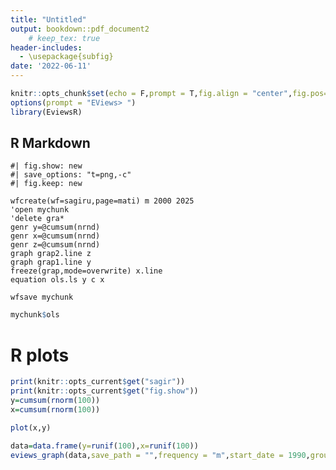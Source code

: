 ```yaml
---
title: "Untitled"
output: bookdown::pdf_document2
    # keep_tex: true
header-includes:
  - \usepackage{subfig}
date: '2022-06-11'
---
```


```r
knitr::opts_chunk$set(echo = F,prompt = T,fig.align = "center",fig.pos="h")
options(prompt = "EViews> ")
library(EviewsR)
```

## R Markdown

```eviews
#| fig.show: new
#| save_options: "t=png,-c"
#| fig.keep: new

wfcreate(wf=sagiru,page=mati) m 2000 2025
'open mychunk
'delete gra*
genr y=@cumsum(nrnd)
genr x=@cumsum(nrnd)
genr z=@cumsum(nrnd)
graph grap2.line z  
graph grap1.line y
freeze(grap,mode=overwrite) x.line
equation ols.ls y c x

wfsave mychunk
```

```r
mychunk$ols

```

# R plots



```r
print(knitr::opts_current$get("sagir"))
print(knitr::opts_current$get("fig.show"))
y=cumsum(rnorm(100))
x=cumsum(rnorm(100))

plot(x,y)
```

```r
data=data.frame(y=runif(100),x=runif(100))
eviews_graph(data,save_path = "",frequency = "m",start_date = 1990,group = F,options = "m")

```
